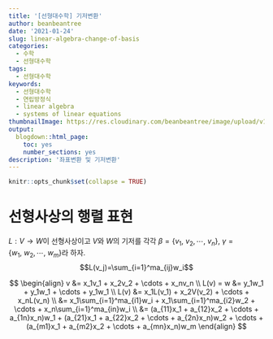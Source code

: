 ```yaml
---
title: '[선형대수학] 기저변환'
author: beanbeantree
date: '2021-01-24'
slug: linear-algebra-change-of-basis
categories:
  - 수학
  - 선형대수학
tags:
  - 선형대수학
keywords:
  - 선형대수학
  - 연립방정식
  - linear algebra
  - systems of linear equations
thumbnailImage: https://res.cloudinary.com/beanbeantree/image/upload/v1611464423/1280px-Linear_subspaces_with_shading.svg_1_u0osss.png
output:
  blogdown::html_page:
    toc: yes
    number_sections: yes
description: '좌표변환 및 기저변환'
---
```


```r
knitr::opts_chunk$set(collapse = TRUE)
```

# 선형사상의 행렬 표현
$L: V \rightarrow W$이 선형사상이고 $V$와 $W$의 기저를 각각 $\beta = \{v_1, \ v_2, \cdots, \ v_n\}$, $\gamma = \{w_1, \ w_2, \cdots, \ w_m\}$라 하자.
$$L(v_j)=\sum_{i=1}^ma_{ij}w_i$$

$$
\begin{align}
v &= x_1v_1 + x_2v_2 + \cdots + x_nv_n \\
L(v) = w &= y_1w_1 + y_1w_1 + \cdots + y_1w_1 \\
L(v) &= x_1L(v_1) + x_2V(v_2) + \cdots + x_nL(v_n) \\
     &=  x_1\sum_{i=1}^ma_{i1}w_i  + x_1\sum_{i=1}^ma_{i2}w_2  + \cdots + x_n\sum_{i=1}^ma_{in}w_i \\
     &= (a_{11}x_1 + a_{12}x_2 + \cdots + a_{1n}x_n)w_1 + (a_{21}x_1 + a_{22}x_2 + \cdots + a_{2n}x_n)w_2 + \cdots + (a_{m1}x_1 + a_{m2}x_2 + \cdots + a_{mn}x_n)w_m
\end{align}
$$

